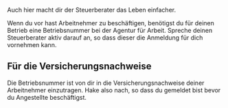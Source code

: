 
Auch hier macht dir der Steuerberater das Leben einfacher.

Wenn du vor hast Arbeitnehmer zu beschäftigen, benötigst du für deinen Betrieb eine Betriebsnummer bei der Agentur für Arbeit.
Spreche deinen Steuerberater aktiv darauf an, so dass dieser die Anmeldung für dich vornehmen kann.

## Für die Versicherungsnachweise

Die Betriebsnummer ist von dir in die Versicherungsnachweise deiner Arbeitnehmer einzutragen.
Hake also nach, so dass du gemeldet bist bevor du Angestellte beschäftigst.
